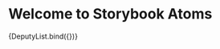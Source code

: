 
<Meta title="Organisms/DeputyList" component={DeputyList} subcomponents={{}} />

# Welcome to Storybook Atoms

<Canvas>
  <Story
    name="default"
    args={{
      deputies: [
        {
          id: '1',
          onPress: action('onPress'),
          title: 'Opermann, Thomas',
          subtitle: 'SPD, Wahlkreis 53',
          avatar: {
            profileImage: {
              source: {
                uri:
                  'https://www.bundestag.de/resource/image/518108/3x4/284/379/5a9d5a921e68d5ad3082f6351429a471/bc/bahr_ulrike_gross.jpg',
              },
              height: 200,
              variant: 'oval',
            },
            partyLogo: {
              party: 'SPD',
              width: 200,
            },
          },
        },
        {
          id: '2',
          onPress: action('onPress'),
          title: 'Opermann, Thomas',
          subtitle: 'SPD, Wahlkreis 53',
          avatar: {
            profileImage: {
              source: {
                uri:
                  'https://www.bundestag.de/resource/image/518108/3x4/284/379/5a9d5a921e68d5ad3082f6351429a471/bc/bahr_ulrike_gross.jpg',
              },
              height: 200,
              variant: 'oval',
            },
            partyLogo: {
              party: 'SPD',
              width: 200,
            },
          },
        },
        {
          id: '3',
          onPress: action('onPress'),
          title: 'Opermann, Thomas',
          subtitle: 'SPD, Wahlkreis 53',
          avatar: {
            profileImage: {
              source: {
                uri:
                  'https://www.bundestag.de/resource/image/518108/3x4/284/379/5a9d5a921e68d5ad3082f6351429a471/bc/bahr_ulrike_gross.jpg',
              },
              height: 200,
              variant: 'oval',
            },
            partyLogo: {
              party: 'SPD',
              width: 200,
            },
          },
        },
        {
          id: '4',
          onPress: action('onPress'),
          title: 'Opermann, Thomas',
          subtitle: 'SPD, Wahlkreis 53',
          avatar: {
            profileImage: {
              source: {
                uri:
                  'https://www.bundestag.de/resource/image/518108/3x4/284/379/5a9d5a921e68d5ad3082f6351429a471/bc/bahr_ulrike_gross.jpg',
              },
              height: 200,
              variant: 'oval',
            },
            partyLogo: {
              party: 'SPD',
              width: 200,
            },
          },
        },
        {
          id: '5',
          onPress: action('onPress'),
          title: 'Opermann, Thomas',
          subtitle: 'SPD, Wahlkreis 53',
          avatar: {
            profileImage: {
              source: {
                uri:
                  'https://www.bundestag.de/resource/image/518108/3x4/284/379/5a9d5a921e68d5ad3082f6351429a471/bc/bahr_ulrike_gross.jpg',
              },
              height: 200,
              variant: 'oval',
            },
            partyLogo: {
              party: 'SPD',
              width: 200,
            },
          },
        },
        {
          id: '6',
          onPress: action('onPress'),
          title: 'Opermann, Thomas',
          subtitle: 'SPD, Wahlkreis 53',
          avatar: {
            profileImage: {
              source: {
                uri:
                  'https://www.bundestag.de/resource/image/518108/3x4/284/379/5a9d5a921e68d5ad3082f6351429a471/bc/bahr_ulrike_gross.jpg',
              },
              height: 200,
              variant: 'oval',
            },
            partyLogo: {
              party: 'SPD',
              width: 200,
            },
          },
        },
        {
          id: '7',
          onPress: action('onPress'),
          title: 'Opermann, Thomas',
          subtitle: 'SPD, Wahlkreis 53',
          avatar: {
            profileImage: {
              source: {
                uri:
                  'https://www.bundestag.de/resource/image/518108/3x4/284/379/5a9d5a921e68d5ad3082f6351429a471/bc/bahr_ulrike_gross.jpg',
              },
              height: 200,
              variant: 'oval',
            },
            partyLogo: {
              party: 'SPD',
              width: 200,
            },
          },
        },
      ],
    }}
  >
    {DeputyList.bind({})}
  </Story>
</Canvas>

<ArgsTable of={DeputyList} />
